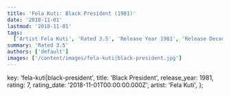 ```yaml
---
title: 'Fela Kuti: Black President (1981)'
date: '2018-11-01'
lastmod: '2018-11-01'
tags:
  ['Artist Fela Kuti', 'Rated 3.5', 'Release Year 1981', 'Release Decade 1980']
summary: 'Rated 3.5'
authors: ['default']
images: ['/content/images/fela-kuti|black-president.jpg']
---
```


  key: 'fela-kuti|black-president',
  title: 'Black President',
  release_year: 1981,
  rating: 7,
  rating_date: '2018-11-01T00:00:00.000Z',
  artist: 'Fela Kuti',
};

<MusicRating data={data} />
